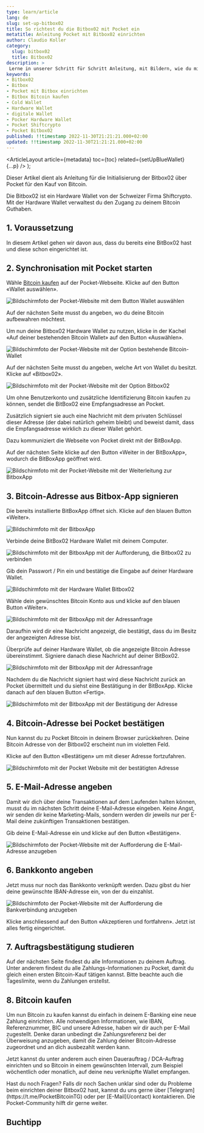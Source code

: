 ```yaml
---
type: learn/article
lang: de
slug: set-up-bitbox02
title: So richtest du die Bitbox02 mit Pocket ein
metatitle: Anleitung Pocket mit Bitbox02 einrichten
author: Claudio Koller
category:
  slug: bitbox02
  title: Bitbox02
description: >
 Lerne in unserer Schritt für Schritt Anleitung, mit Bildern, wie du mit einer BitBox02 über Pocket Bitcoin kaufen kannst.
keywords:
- Bitbox02
- Bitbox
- Pocket mit Bitbox einrichten
- Bitbox Bitcoin kaufen
- Cold Wallet
- Hardware Wallet
- digitale Wallet
- Pocker Hardware Wallet
- Pocket Shiftcrypto
- Pocket Bitbox02
published: !!timestamp 2022-11-30T21:21:21.000+02:00
updated: !!timestamp 2022-11-30T21:21:21.000+02:00
---
```



  <ArticleLayout
    article={metadata}
    toc={toc}
    related={setUpBlueWallet}
    {...p}
  />
);

Dieser Artikel dient als Anleitung für die Initialisierung der Bitbox02 über Pocket für den Kauf von Bitcoin.

Die Bitbox02 ist ein Hardware Wallet von der Schweizer Firma Shiftcrypto. Mit der Hardware Wallet verwaltest du den Zugang zu deinem Bitcoin Guthaben.

## 1. Voraussetzung

In diesem Artikel gehen wir davon aus, dass du bereits eine BitBox02 hast und diese schon eingerichtet ist.

## 2. Synchronisation mit Pocket starten

Wähle [Bitcoin kaufen](/checkout) auf der Pocket-Webseite. Klicke auf den Button «Wallet auswählen».

![Bildschirmfoto der Pocket-Website mit dem Button Wallet auswählen](https://cdn.pocketbitcoin.com/DAFKWqAdn3o/fbbd9149-cb73-4840-8335-d8d3a032bce6.png?width=1024&height=768&placeholder=data:image/png;base64,iVBORw0KGgoAAAANSUhEUgAAAAQAAAADCAIAAAA7ljmRAAAACXBIWXMAAA7EAAAOxAGVKw4bAAAAMElEQVQImWMIZMicEDJhfsL0KoZEhmn5K7//+/Dn//8tHWsZZBiSYhnKCrRagxiiAV9tETPJbJAiAAAAAElFTkSuQmCC)

Auf der nächsten Seite musst du angeben, wo du deine Bitcoin aufbewahren möchtest.

Um nun deine Bitbox02 Hardware Wallet zu nutzen, klicke in der Kachel «Auf deiner bestehenden Bitcoin Wallet» auf den Button «Auswählen».

![Bildschirmfoto der Pocket-Website mit der Option bestehende Bitcoin-Wallet](https://cdn.pocketbitcoin.com/DAFKWqAdn3o/ca5b4922-330c-4a7e-acbd-eefd112f41e9.png?width=1024&height=768&placeholder=data:image/png;base64,iVBORw0KGgoAAAANSUhEUgAAAAQAAAADCAIAAAA7ljmRAAAACXBIWXMAAA7EAAAOxAGVKw4bAAAAMElEQVQImWPwYYhf1bxqU9facqkEhhq/rm//3z39/bzBv4JBmcG/wKSgwCTXicEZAGJ4EL7I41DhAAAAAElFTkSuQmCC)

Auf der nächsten Seite musst du angeben, welche Art von Wallet du besitzt. Klicke auf «Bitbox02».

![Bildschirmfoto mit der Pocket-Website mit der Option Bitbox02](https://cdn.pocketbitcoin.com/DAFS3gTU908/b0775793-2dbb-4156-8450-0921230e56eb.png?width=1748&height=1240&placeholder=data:image/png;base64,iVBORw0KGgoAAAANSUhEUgAAAAQAAAADCAIAAAA7ljmRAAAACXBIWXMAAC4jAAAuIwF4pT92AAAAMklEQVQImQEnANj/AGoZfa93r7yDtphGhADBr8vX9tbo//LLus4AGABbLgBUOQBOQABGlgYSOd5OXNkAAAAASUVORK5CYII=)

Um ohne Benutzerkonto und zusätzliche Identifizierung Bitcoin kaufen zu können, sendet die BitBox02 eine Empfangsadresse an Pocket. 

Zusätzlich signiert sie auch eine Nachricht mit dem privaten Schlüssel dieser Adresse (der dabei natürlich geheim bleibt) und beweist damit, dass die Empfangsadresse wirklich zu dieser Wallet gehört.

Dazu kommuniziert die Webseite von Pocket direkt mit der BitBoxApp.

Auf der nächsten Seite klicke auf den Button «Weiter in der BitBoxApp», wodurch die BitBoxApp geöffnet wird.

![Bildschirmfoto mit der Pocket-Website mit der Weiterleitung zur BitboxApp](https://cdn.pocketbitcoin.com/DAFS3gTU908/45506e65-cb2c-48d8-bf19-578a150e3303.png?width=1748&height=1240&placeholder=data:image/png;base64,iVBORw0KGgoAAAANSUhEUgAAAAQAAAADCAIAAAA7ljmRAAAACXBIWXMAAC4jAAAuIwF4pT92AAAAMklEQVQImQEnANj/AGMKeJpinKJpnYozdgCtlLju/+j1//q9pLkAJABdVABsahJ9UwBWfM0SEsZGYhsAAAAASUVORK5CYII=)

## 3. Bitcoin-Adresse aus Bitbox-App signieren

Die bereits installierte BitBoxApp öffnet sich. Klicke auf den blauen Button «Weiter».

![Bildschirmfoto mit der BitboxApp](https://cdn.pocketbitcoin.com/DAFS3gTU908/acc1a0d4-a2c2-4067-b996-70c2f6606c35.png?width=1748&height=1240&placeholder=data:image/png;base64,iVBORw0KGgoAAAANSUhEUgAAAAQAAAADCAIAAAA7ljmRAAAACXBIWXMAAC4jAAAuIwF4pT92AAAAMElEQVQImWMIZCiaaD9xtvvEWoZ4hgqFOb//f/30/+d0q24GcYbSVIa+GIa6IIYEAEYQD+gvvmZaAAAAAElFTkSuQmCC)

Verbinde deine BitBox02 Hardware Wallet mit deinem Computer.

![Bildschirmfoto mit der BitboxApp mit der Aufforderung, die Bitbox02 zu verbinden](https://cdn.pocketbitcoin.com/DAFS3gTU908/859279a3-052d-42de-a2e1-525eba2b026d.png?width=1748&height=1240&placeholder=data:image/png;base64,iVBORw0KGgoAAAANSUhEUgAAAAQAAAADCAIAAAA7ljmRAAAACXBIWXMAAC4jAAAuIwF4pT92AAAAMElEQVQImWOIYCivZ2jsYqhrZkhmmJuw/ff/H7/+/9tdtoFBiKHSjqEqgKEklCEZAEGrD/v++OsUAAAAAElFTkSuQmCC)

Gib dein Passwort / Pin ein und bestätige die Eingabe auf deiner Hardware Wallet.

![Bildschirmfoto mit der Hardware Wallet Bitbox02](https://cdn.pocketbitcoin.com/DAFS3gTU908/58f5d815-ff06-4466-8107-368977451626.png?width=1748&height=1240&placeholder=data:image/png;base64,iVBORw0KGgoAAAANSUhEUgAAAAQAAAADCAIAAAA7ljmRAAAACXBIWXMAAC4jAAAuIwF4pT92AAAAMklEQVQImQEnANj/AI8Aqf/s///X/7oplACbM6mUoXantZTNYKsAUwCVLgA8bxl+lwCYqp0S4G+dY6MAAAAASUVORK5CYII=)

Wähle dein gewünschtes Bitcoin Konto aus und klicke auf den blauen Button «Weiter».

![Bildschirmfoto mit der BitboxApp mit der Adressanfrage](https://cdn.pocketbitcoin.com/DAFS3gTU908/0c9b2f74-9e59-4c32-bd39-2d771a904fd3.png?width=1748&height=1240&placeholder=data:image/png;base64,iVBORw0KGgoAAAANSUhEUgAAAAQAAAADCAIAAAA7ljmRAAAACXBIWXMAAC4jAAAuIwF4pT92AAAAMElEQVQImWMIYCiaYDJhlm1fHUMcQyH7jH//f3z892uidhuDGEN5EkN3LEN9IEMCAD3hD4/WrgOhAAAAAElFTkSuQmCC)

Daraufhin wird dir eine Nachricht angezeigt, die bestätigt, dass du im Besitz der angezeigten Adresse bist. 

Überprüfe auf deiner Hardware Wallet, ob die angezeigte Bitcoin Adresse übereinstimmt. Signiere danach diese Nachricht auf deiner BitBox02.

![Bildschirmfoto mit der BitboxApp mit der Adressanfrage](https://cdn.pocketbitcoin.com/DAFS3gTU908/15816cc0-06e0-44e5-bfce-cd5f3aa72c4d.png?width=1748&height=1240&placeholder=data:image/png;base64,iVBORw0KGgoAAAANSUhEUgAAAAQAAAADCAIAAAA7ljmRAAAACXBIWXMAAC4jAAAuIwF4pT92AAAAMElEQVQImWNwYEg+MGH/4Sn7ChiCGdwYat/8e/bh/4cKhhwGOYZCIwY/KwbvGIYMAE+ZDzmm2MfVAAAAAElFTkSuQmCC)

Nachdem du die Nachricht signiert hast wird diese Nachricht zurück an Pocket übermittelt und du siehst eine Bestätigung in der BitBoxApp.  Klicke danach auf den blauen Button «Fertig».

![Bildschirmfoto mit der BitboxApp mit der Bestätigung der Adresse](https://cdn.pocketbitcoin.com/DAFS3gTU908/6e3c70d7-4f63-4699-b20e-3aae690eacd9.png?width=1748&height=1240&placeholder=data:image/png;base64,iVBORw0KGgoAAAANSUhEUgAAAAQAAAADCAIAAAA7ljmRAAAACXBIWXMAAC4jAAAuIwF4pT92AAAAMklEQVQImQEnANj/AE0AcL6SvcKXvHkAWgBGAH36//X3//h1AGkAFgB3l1ivkFSmUwBgZcMRmFDVyCsAAAAASUVORK5CYII=)

## 4. Bitcoin-Adresse bei Pocket bestätigen

Nun kannst du zu Pocket Bitcoin in deinem Browser zurückkehren. Deine Bitcoin Adresse von der Bitbox02 erscheint nun im violetten Feld. 

Klicke auf den Button «Bestätigen» um mit dieser Adresse fortzufahren.

![Bildschirmfoto mit der Pocket Website mit der bestätigten Adresse](https://cdn.pocketbitcoin.com/DAFS3gTU908/cc8c5841-c1a9-46ec-b64a-47dfaee44859.png?width=1748&height=1240&placeholder=data:image/png;base64,iVBORw0KGgoAAAANSUhEUgAAAAQAAAADCAIAAAA7ljmRAAAACXBIWXMAAC4jAAAuIwF4pT92AAAAMklEQVQImQEnANj/AFYAcLSMtb2VuoIRagB3OpS9v8Tx//6oaZ8AHABmahh/h0udWgBia94RlkpHt1YAAAAASUVORK5CYII=)

## 5. E-Mail-Adresse angeben

Damit wir dich über deine Transaktionen auf dem Laufenden halten können, musst du im nächsten Schritt deine E-Mail-Adresse eingeben. Keine Angst, wir senden dir keine Marketing-Mails, sondern werden dir jeweils nur per E-Mail deine zukünftigen Transaktionen bestätigen.

Gib deine E-Mail-Adresse ein und klicke auf den Button «Bestätigen».

![Bildschirmfoto der Pocket-Website mit der Aufforderung die E-Mail-Adresse anzugeben](https://cdn.pocketbitcoin.com/DAFKWqAdn3o/abbf447d-87a5-467f-b809-86d23756858c.png?width=1024&height=768&placeholder=data:image/png;base64,iVBORw0KGgoAAAANSUhEUgAAAAQAAAADCAIAAAA7ljmRAAAACXBIWXMAAA7EAAAOxAGVKw4bAAAAMElEQVQImWMIZcjpdu2e5t1by5DAMLtszdd/7379/79r8iYGSYbUUIayFM6aIIZoAFlgENx62p20AAAAAElFTkSuQmCC)

## 6. Bankkonto angeben

Jetzt muss nur noch das Bankkonto verknüpft werden. Dazu gibst du hier deine gewünschte IBAN-Adresse ein, von der du einzahlst.

![Bildschirmfoto der Pocket-Website mit der Aufforderung die Bankverbindung anzugeben](https://cdn.pocketbitcoin.com/DAFKWqAdn3o/288c85cb-2109-4cca-b0f3-b0b8d9fa4eee.png?width=1024&height=768&placeholder=data:image/png;base64,iVBORw0KGgoAAAANSUhEUgAAAAQAAAADCAIAAAA7ljmRAAAACXBIWXMAAA7EAAAOxAGVKw4bAAAAMElEQVQImWMIZEhfUrd4ffuqSuUUho7E2a9/P/31//+K2oUMsgyhKSqF9QF9/gxhAHCREdjADMpHAAAAAElFTkSuQmCC)

Klicke anschliessend auf den Button «Akzeptieren und fortfahren». Jetzt ist alles fertig eingerichtet.

## 7. Auftragsbestätigung studieren

Auf der nächsten Seite findest du alle Informationen zu deinem Auftrag. Unter anderem findest du alle Zahlungs-Informationen zu Pocket, damit du gleich einen ersten Bitcoin-Kauf tätigen kannst. Bitte beachte auch die Tageslimite, wenn du Zahlungen erstellst.

## 8. Bitcoin kaufen

Um nun Bitcoin zu kaufen kannst du einfach in deinem E-Banking eine neue Zahlung einrichten. Alle notwendigen Informationen, wie IBAN, Referenznummer, BIC und unsere Adresse, haben wir dir auch per E-Mail zugestellt. Denke daran unbedingt die Zahlungsreferenz bei der Überweisung anzugeben, damit die Zahlung deiner Bitcoin-Adresse zugeordnet und an dich ausbezahlt werden kann.

Jetzt kannst du unter anderem auch einen Dauerauftrag / DCA-Auftrag einrichten und so Bitcoin in einem gewünschten Intervall, zum Beispiel wöchentlich oder monatlich, auf deine neu verknüpfte Wallet empfangen.

<Callout icon = "❓">
Hast du noch Fragen?
Falls dir noch Sachen unklar sind oder du Probleme beim einrichten deiner Bitbox02 hast, kannst du uns gerne über [Telegram](https://t.me/PocketBitcoinTG) oder per [E-Mail](/contact) kontaktieren. Die Pocket-Community hilft dir gerne weiter.
</Callout>

## Buchtipp

<Books>
  <Book book={bitcoinsVerwahrenUndVererben} />
</Books>
